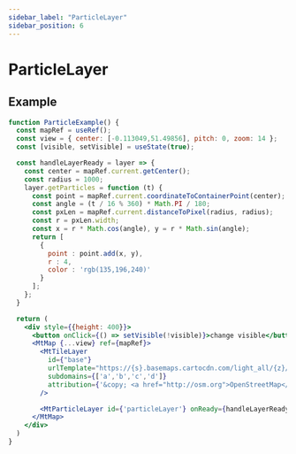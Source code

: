 ```yaml
---
sidebar_label: "ParticleLayer"
sidebar_position: 6
---
```


# ParticleLayer

## Example

```jsx live=true
function ParticleExample() {
  const mapRef = useRef();
  const view = { center: [-0.113049,51.49856], pitch: 0, zoom: 14 };
  const [visible, setVisible] = useState(true);

  const handleLayerReady = layer => {
    const center = mapRef.current.getCenter();
    const radius = 1000;
    layer.getParticles = function (t) {
      const point = mapRef.current.coordinateToContainerPoint(center);
      const angle = (t / 16 % 360) * Math.PI / 180;
      const pxLen = mapRef.current.distanceToPixel(radius, radius);
      const r = pxLen.width;
      const x = r * Math.cos(angle), y = r * Math.sin(angle);
      return [
        {
          point : point.add(x, y),
          r : 4,
          color : 'rgb(135,196,240)'
        }
      ];
    };
  }

  return (
    <div style={{height: 400}}>
      <button onClick={() => setVisible(!visible)}>change visible</button>
      <MtMap {...view} ref={mapRef}>
        <MtTileLayer
          id={"base"}
          urlTemplate="https://{s}.basemaps.cartocdn.com/light_all/{z}/{x}/{y}.png"
          subdomains={['a','b','c','d']}
          attribution={'&copy; <a href="http://osm.org">OpenStreetMap</a> contributors, &copy; <a href="https://carto.com/">CARTO</a>'}
        />

        <MtParticleLayer id={'particleLayer'} onReady={handleLayerReady} visible={visible} />
      </MtMap>
    </div>
  )
}

```

